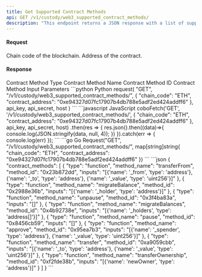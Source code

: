 ```yaml
---
title: Get Supported Contract Methods
api: GET /v1/custody/web3_supported_contract_methods/ 
description: "This endpoint returns a JSON response with a list of supported contract methods for a given chain and contract address."
---
```

#### Request
<ParamField query="chain_code" type="String" required>Chain code of the blockchain.</ParamField>
<ParamField query="contract_address" type="String" required>Address of the contract.</ParamField>

#### Response
<ResponseField name="contract_methods" type="object[]">
  <Expandable title="object">
    <ResponseField name="type" type="String" >Contract Method Type</ResponseField>
    <ResponseField name="method_name" type="String" >Contract Method Name</ResponseField>
    <ResponseField name="method_id" type="String" >Contract Method ID</ResponseField>
    <ResponseField name="inputs" type="String" >Contract Method Input Parameters</ResponseField>
  </Expandable>
</ResponseField>


<RequestExample>
```python Python
request(
    "GET",
    "/v1/custody/web3_supported_contract_methods/",
    {
        "chain_code": "ETH",
        "contract_address": "0xe94327d07fc17907b4db788e5adf2ed424addff6"
    },
    api_key, api_secret, host
)
```
```javascript JavaScript
coboFetch('GET', '/v1/custody/web3_supported_contract_methods/', {
      "chain_code": "ETH",
      "contract_address": "0xe94327d07fc17907b4db788e5adf2ed424addff6"
}, api_key, api_secret, host)
    .then(res => {
        res.json().then((data)=>{
            console.log(JSON.stringify(data, null, 4));
        })
    }).catch(err => {
        console.log(err)
    });
```
```go Go
Request("GET", "/v1/custody/web3_supported_contract_methods/", map[string]string{
      "chain_code": "ETH",
      "contract_address": "0xe94327d07fc17907b4db788e5adf2ed424addff6"
})
```
</RequestExample>

<ResponseExample>
```json
{
  "contract_methods": [
    {
      "type": "function",
      "method_name": "transferFrom",
      "method_id": "0x23b872dd",
      "inputs": "[{'name': '_from', 'type': 'address'}, {'name': '_to', 'type': 'address'}, {'name': '_value', 'type': 'uint256'}]"
    },
    {
      "type": "function",
      "method_name": "migrateBalance",
      "method_id": "0x2988e36b",
      "inputs": "[{'name': '_holder', 'type': 'address'}]"
    },
    {
      "type": "function",
      "method_name": "unpause",
      "method_id": "0x3f4ba83a",
      "inputs": "[]"
    },
    {
      "type": "function",
      "method_name": "migrateBalances",
      "method_id": "0x4b92738e",
      "inputs": "[{'name': '_holders', 'type': 'address[]'}]"
    },
    {
      "type": "function",
      "method_name": "pause",
      "method_id": "0x8456cb59",
      "inputs": "[]"
    },
    {
      "type": "function",
      "method_name": "approve",
      "method_id": "0x95ea7b3",
      "inputs": "[{'name': '_spender', 'type': 'address'}, {'name': '_value', 'type': 'uint256'}]"
    },
    {
      "type": "function",
      "method_name": "transfer",
      "method_id": "0xa9059cbb",
      "inputs": "[{'name': '_to', 'type': 'address'}, {'name': '_value', 'type': 'uint256'}]"
    },
    {
      "type": "function",
      "method_name": "transferOwnership",
      "method_id": "0xf2fde38b",
      "inputs": "[{'name': 'newOwner', 'type': 'address'}]"
    }
  ]
}
```
</ResponseExample>
